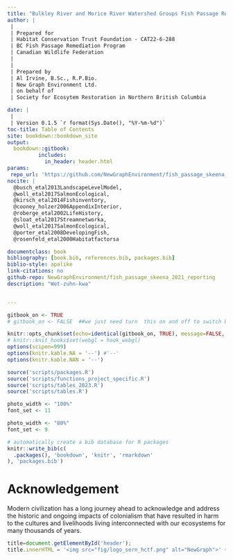 ```yaml
--- 
title: "Bulkley River and Morice River Watershed Groups Fish Passage Restoration Planning 2021"
author: |
 |
 | Prepared for
 | Habitat Conservation Trust Foundation - CAT22-6-288
 | BC Fish Passage Remediation Program
 | Canadian Wildlife Federation
 |
 |
 | Prepared by
 | Al Irvine, B.Sc., R.P.Bio.
 | New Graph Environment Ltd.
 | on behalf of
 | Society for Ecosytem Restoration in Northern British Columbia

date: |
 |
 | Version 0.1.5 `r format(Sys.Date(), "%Y-%m-%d")`
toc-title: Table of Contents
site: bookdown::bookdown_site
output: 
  bookdown::gitbook:
          includes:
            in_header: header.html
params:
 repo_url: 'https://github.com/NewGraphEnvironment/fish_passage_skeena_2021_reporting/'
nocite: |
  @busch_etal2013LandscapeLevelModel, 
  @woll_etal2017SalmonEcological,
  @kirsch_etal2014Fishinventory,
  @cooney_holzer2006AppendixInterior,
  @roberge_etal2002LifeHistory,
  @sloat_etal2017Streamnetworka,
  @woll_etal2017SalmonEcological,
  @porter_etal2008DevelopingFish,
  @rosenfeld_etal2000Habitatfactorsa

documentclass: book
bibliography: [book.bib, references.bib, packages.bib]
biblio-style: apalike
link-citations: no
github-repo: NewGraphEnvironment/fish_passage_skeena_2021_reporting
description: "Wet-zuhn-kwa"


---
```




```r
gitbook_on <- TRUE
# gitbook_on <- FALSE  ##we just need turn  this on and off to switch between gitbook and pdf via paged.js

```



```r
knitr::opts_chunk$set(echo=identical(gitbook_on, TRUE), message=FALSE, warning=FALSE, dpi=60, out.width = "100%")
# knitr::knit_hooks$set(webgl = hook_webgl)
options(scipen=999)
options(knitr.kable.NA = '--') #'--'
options(knitr.kable.NAN = '--')
```

```r


source('scripts/packages.R')
source('scripts/functions_project_specific.R')
source('scripts/tables_2023.R')
source('scripts/tables.R')

```

```r
photo_width <- "100%"
font_set <- 11

```

```r
photo_width <- "80%"
font_set <- 9
```


```r
# automatically create a bib database for R packages
knitr::write_bib(c(
  .packages(), 'bookdown', 'knitr', 'rmarkdown'
), 'packages.bib')
```

# Acknowledgement {.front-matter .unnumbered}


Modern civilization has a long journey ahead to acknowledge and address the historic and ongoing impacts of colonialism that have resulted in harm to the cultures and livelihoods living interconnected with our ecosystems for many thousands of years. 



```js
title=document.getElementById('header');
title.innerHTML = '<img src="fig/logo_sern_hctf.png" alt="NewGraph">' + title.innerHTML
```


